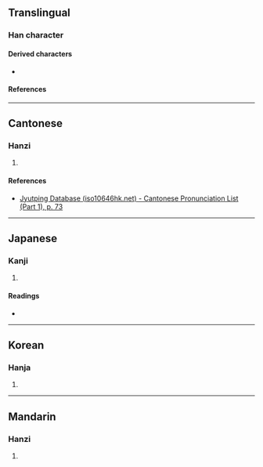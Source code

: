 {{character info}}
==Translingual==

===Han character===
{{Han char|rn=22|rad=匚|as=03|sn=5|four=|canj=SNO|ids=⿷匚久}}

====Derived characters====
* {{l|mul|[[𪫨]], [[柩]], [[𢏉]]}}

====References====
{{Han ref|kx=0153.130|dkj=02597|dj=0345.030|hdz=10082.050|uh=531B}}

----

==Cantonese==

===Hanzi===
{{yue-hanzi|jyut=[[gau6]]|y=gau6}}

# {{rfdef|yue|sort=匚03}}

====References====
* [http://www.iso10646hk.net/jp/document/download.jsp Jyutping Database (iso10646hk.net) - Cantonese Pronunciation List (Part 1), p. 73]

----

==Japanese==

===Kanji===
{{ja-kanji|grade=|rs=匚03}}

# {{rfdef|ja|sort=匚03}}

====Readings====
* {{ja-readings|on=[[きゅう]] (kyū), [[ぐ]] (gu)|kun=[[ひつぎ]] (hitsugi)}}

----

==Korean==

===Hanja===
{{ko-hanja|hangeul=구|rv=gu|mr=ku}}

# {{rfdef|ko|sort=匚03}}

----

==Mandarin==

===Hanzi===
{{cmn-hanzi|pin=[[jiù]] ([[jiu4]])|wg=chiu<sup>4</sup>}}

# {{rfdef|cmn|sort=匚03}}